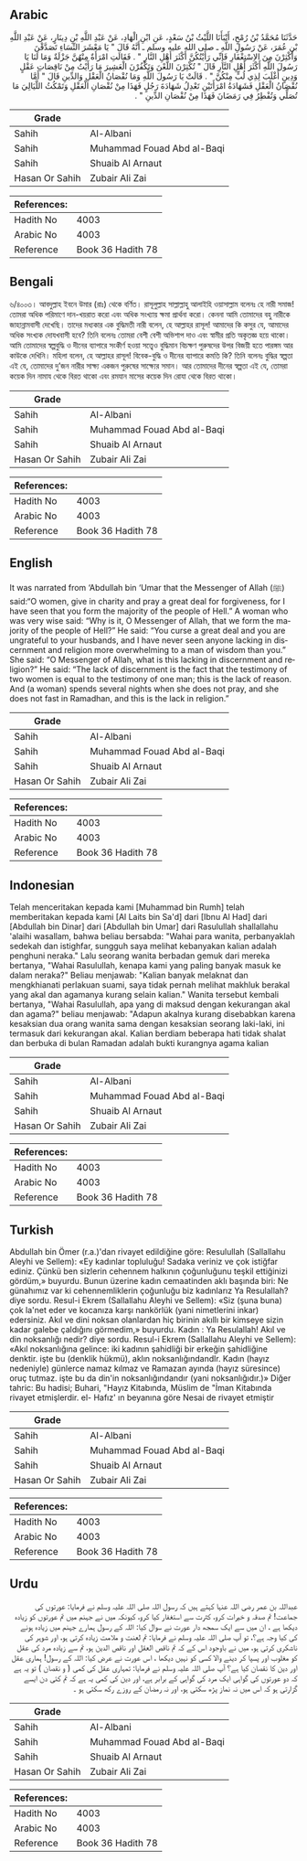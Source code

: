 ## Arabic


<div dir="rtl" lang="ar" style={{fontSize:'larger',backgroundColor:'#f8f9fa',padding:20}}>
حَدَّثَنَا مُحَمَّدُ بْنُ رُمْحٍ، أَنْبَأَنَا اللَّيْثُ بْنُ سَعْدٍ، عَنِ ابْنِ الْهَادِ، عَنْ عَبْدِ اللَّهِ بْنِ دِينَارٍ، عَنْ عَبْدِ اللَّهِ بْنِ عُمَرَ، عَنْ رَسُولِ اللَّهِ ـ صلى الله عليه وسلم ـ أَنَّهُ قَالَ ‏"‏ يَا مَعْشَرَ النِّسَاءِ تَصَدَّقْنَ وَأَكْثِرْنَ مِنَ الاِسْتِغْفَارِ فَإِنِّي رَأَيْتُكُنَّ أَكْثَرَ أَهْلِ النَّارِ ‏"‏ ‏.‏ فَقَالَتِ امْرَأَةٌ مِنْهُنَّ جَزْلَةٌ وَمَا لَنَا يَا رَسُولَ اللَّهِ أَكْثَرَ أَهْلِ النَّارِ قَالَ ‏"‏ تُكْثِرْنَ اللَّعْنَ وَتَكْفُرْنَ الْعَشِيرَ مَا رَأَيْتُ مِنْ نَاقِصَاتِ عَقْلٍ وَدِينٍ أَغْلَبَ لِذِي لُبٍّ مِنْكُنَّ ‏"‏ ‏.‏ قَالَتْ يَا رَسُولَ اللَّهِ وَمَا نُقْصَانُ الْعَقْلِ وَالدِّينِ قَالَ ‏"‏ أَمَّا نُقْصَانُ الْعَقْلِ فَشَهَادَةُ امْرَأَتَيْنِ تَعْدِلُ شَهَادَةَ رَجُلٍ فَهَذَا مِنْ نُقْصَانِ الْعَقْلِ وَتَمْكُثُ اللَّيَالِيَ مَا تُصَلِّي وَتُفْطِرُ فِي رَمَضَانَ فَهَذَا مِنْ نُقْصَانِ الدِّينِ ‏"‏ ‏.‏
</div>
<div style={{backgroundColor:'#f8f9fa',padding:20, marginBottom: 10}}><table> <thead> <tr> <th>Grade</th> <th></th> </tr> </thead> <tbody> <tr><td>Sahih</td><td>Al-Albani</td></tr><tr><td>Sahih</td><td>Muhammad Fouad Abd al-Baqi</td></tr><tr><td>Sahih</td><td>Shuaib Al Arnaut</td></tr><tr><td>Hasan Or Sahih</td><td>Zubair Ali Zai</td></tr></tbody></table><table> <thead> <tr> <th>References:</th> <th></th> </tr> </thead> <tbody><tr><td>Hadith No</td><td>4003</td></tr><tr><td>Arabic No</td><td>4003</td></tr><tr><td>Reference</td><td>Book 36 Hadith 78</td></tr></tbody></table></div>

## Bengali


<div dir="ltr" lang="bn" style={{fontSize:'larger',backgroundColor:'#f8f9fa',padding:20}}>
৬/৪০০৩। আবদুল্লাহ ইবনে উমার (রাঃ) থেকে বর্ণিত। রাসূলুল্লাহ সাল্লাল্লাহু আলাইহি ওয়াসাল্লাম বলেনঃ হে নারী সমাজ! তোমরা অধিক পরিমাণে দান-খয়রাত করো এবং অধিক সংখ্যায় ক্ষমা প্রার্থনা করো। কেননা আমি তোমাদের বহু নারীকে জাহান্নামবাসী দেখেছি। তাদের মধ্যকার এক বুদ্ধিমতী নারী বলেন, হে আল্লাহর রাসূল! আমাদের কি কসুর যে, আমাদের অধিক সংখ্যক দোযখবাসী হবে? তিনি বলেনঃ তোমরা বেশী বেশী অভিশাপ দাও এবং স্বামীর প্রতি অকৃতজ্ঞ হয়ে থাকো। আমি তোমাদের স্বল্পবুদ্ধি ও দীনের ব্যাপারে সংকীর্ণ হওয়া সত্ত্বেও বুদ্ধিমান বিচক্ষণ পুরুষদের উপর বিজয়ী হতে পারঙ্গম আর কাউকে দেখিনি। মহিলা বলেন, হে আল্লাহর রাসূল! বিবেক-বুদ্ধি ও দীনের ব্যাপারে কমতি কি? তিনি বলেনঃ বুদ্ধির স্বল্পতা এই যে, তোমাদের দু’জন নারীর সাক্ষ্য একজন পুরুষের সাক্ষ্যের সমান। আর তোমাদের দীনের স্বল্পতা এই যে, তোমরা কয়েক দিন নামায থেকে বিরত থাকো এবং রমযান মাসের কয়েক দিন রোযা থেকে বিরত থাকো।
</div>
<div style={{backgroundColor:'#f8f9fa',padding:20, marginBottom: 10}}><table> <thead> <tr> <th>Grade</th> <th></th> </tr> </thead> <tbody> <tr><td>Sahih</td><td>Al-Albani</td></tr><tr><td>Sahih</td><td>Muhammad Fouad Abd al-Baqi</td></tr><tr><td>Sahih</td><td>Shuaib Al Arnaut</td></tr><tr><td>Hasan Or Sahih</td><td>Zubair Ali Zai</td></tr></tbody></table><table> <thead> <tr> <th>References:</th> <th></th> </tr> </thead> <tbody><tr><td>Hadith No</td><td>4003</td></tr><tr><td>Arabic No</td><td>4003</td></tr><tr><td>Reference</td><td>Book 36 Hadith 78</td></tr></tbody></table></div>

## English


<div dir="ltr" lang="en" style={{fontSize:'larger',backgroundColor:'#f8f9fa',padding:20}}>
It was narrated from ‘Abdullah bin ‘Umar that the Messenger of Allah (ﷺ) said:“O women, give in charity and pray a great deal for forgiveness, for I have seen that you form the majority of the people of Hell.” A woman who was very wise said: “Why is it, O Messenger of Allah, that we form the majority of the people of Hell?” He said: “You curse a great deal and you are ungrateful to your husbands, and I have never seen anyone lacking in discernment and religion more overwhelming to a man of wisdom than you.” She said: “O Messenger of Allah, what is this lacking in discernment and religion?” He said: “The lack of discernment is the fact that the testimony of two women is equal to the testimony of one man; this is the lack of reason. And (a woman) spends several nights when she does not pray, and she does not fast in Ramadhan, and this is the lack in religion.”
</div>
<div style={{backgroundColor:'#f8f9fa',padding:20, marginBottom: 10}}><table> <thead> <tr> <th>Grade</th> <th></th> </tr> </thead> <tbody> <tr><td>Sahih</td><td>Al-Albani</td></tr><tr><td>Sahih</td><td>Muhammad Fouad Abd al-Baqi</td></tr><tr><td>Sahih</td><td>Shuaib Al Arnaut</td></tr><tr><td>Hasan Or Sahih</td><td>Zubair Ali Zai</td></tr></tbody></table><table> <thead> <tr> <th>References:</th> <th></th> </tr> </thead> <tbody><tr><td>Hadith No</td><td>4003</td></tr><tr><td>Arabic No</td><td>4003</td></tr><tr><td>Reference</td><td>Book 36 Hadith 78</td></tr></tbody></table></div>

## Indonesian


<div dir="ltr" lang="id" style={{fontSize:'larger',backgroundColor:'#f8f9fa',padding:20}}>
Telah menceritakan kepada kami [Muhammad bin Rumh] telah memberitakan kepada kami [Al Laits bin Sa'd] dari [Ibnu Al Had] dari [Abdullah bin Dinar] dari [Abdullah bin Umar] dari Rasulullah shallallahu 'alaihi wasallam, bahwa beliau bersabda: "Wahai para wanita, perbanyaklah sedekah dan istighfar, sungguh saya melihat kebanyakan kalian adalah penghuni neraka." Lalu seorang wanita berbadan gemuk dari mereka bertanya, "Wahai Rasulullah, kenapa kami yang paling banyak masuk ke dalam neraka?" Beliau menjawab: "Kalian banyak melaknat dan mengkhianati perlakuan suami, saya tidak pernah melihat makhluk berakal yang akal dan agamanya kurang selain kalian." Wanita tersebut kembali bertanya, "Wahai Rasulullah, apa yang di maksud dengan kekurangan akal dan agama?" beliau menjawab: "Adapun akalnya kurang disebabkan karena kesaksian dua orang wanita sama dengan kesaksian seorang laki-laki, ini termasuk dari kekurangan akal. Kalian berdiam beberapa hati tidak shalat dan berbuka di bulan Ramadan adalah bukti kurangnya agama kalian
</div>
<div style={{backgroundColor:'#f8f9fa',padding:20, marginBottom: 10}}><table> <thead> <tr> <th>Grade</th> <th></th> </tr> </thead> <tbody> <tr><td>Sahih</td><td>Al-Albani</td></tr><tr><td>Sahih</td><td>Muhammad Fouad Abd al-Baqi</td></tr><tr><td>Sahih</td><td>Shuaib Al Arnaut</td></tr><tr><td>Hasan Or Sahih</td><td>Zubair Ali Zai</td></tr></tbody></table><table> <thead> <tr> <th>References:</th> <th></th> </tr> </thead> <tbody><tr><td>Hadith No</td><td>4003</td></tr><tr><td>Arabic No</td><td>4003</td></tr><tr><td>Reference</td><td>Book 36 Hadith 78</td></tr></tbody></table></div>

## Turkish


<div dir="ltr" lang="tr" style={{fontSize:'larger',backgroundColor:'#f8f9fa',padding:20}}>
Abdullah bin Ömer (r.a.)'dan rivayet edildiğine göre: Resulullah (Sallallahu Aleyhi ve Sellem): «Ey kadınlar topluluğu! Sadaka veriniz ve çok istiğfar ediniz. Çünkü ben sizlerin cehennem halkının çoğunluğunu teşkil ettiğinizi gördüm,» buyurdu. Bunun üzerine kadın cemaatinden aklı başında biri: Ne günahımız var ki cehennemliklerin çoğunluğu biz kadınlarız Ya Resulallah? diye sordu. Resul-i Ekrem (Sallallahu Aleyhi ve Sellem): «Siz (şuna buna) çok la'net eder ve kocanıza karşı nankörlük (yani nimetlerini inkar) edersiniz. Akıl ve dini noksan olanlardan hiç birinin akıllı bir kimseye sizin kadar galebe çaldığını görmedim,» buyurdu. Kadın : Ya Resulallah! Akıl ve din noksanlığı nedir? diye sordu. Resul-i Ekrem (Sallallahu Aleyhi ve Sellem): «Akıl noksanlığına gelince: iki kadının şahidliği bir erkeğin şahidliğine denktir. işte bu (denklik hükmü), aklın noksanlığındandlr. Kadın (hayız nedeniyle) günlerce namaz kılmaz ve Ramazan ayında (hayız süresince) oruç tutmaz. işte bu da din'in noksanlığındandır (yani noksanlığıdır.)» Diğer tahric: Bu hadisi; Buhari, "Hayız Kitabında, Müslim de "İman Kitabında rivayet etmişlerdir. el- Hafız' ın beyanına göre Nesai de rivayet etmiştir
</div>
<div style={{backgroundColor:'#f8f9fa',padding:20, marginBottom: 10}}><table> <thead> <tr> <th>Grade</th> <th></th> </tr> </thead> <tbody> <tr><td>Sahih</td><td>Al-Albani</td></tr><tr><td>Sahih</td><td>Muhammad Fouad Abd al-Baqi</td></tr><tr><td>Sahih</td><td>Shuaib Al Arnaut</td></tr><tr><td>Hasan Or Sahih</td><td>Zubair Ali Zai</td></tr></tbody></table><table> <thead> <tr> <th>References:</th> <th></th> </tr> </thead> <tbody><tr><td>Hadith No</td><td>4003</td></tr><tr><td>Arabic No</td><td>4003</td></tr><tr><td>Reference</td><td>Book 36 Hadith 78</td></tr></tbody></table></div>

## Urdu


<div dir="rtl" lang="ur" style={{fontSize:'larger',backgroundColor:'#f8f9fa',padding:20}}>
عبداللہ بن عمر رضی اللہ عنہا کہتے ہیں کہ رسول اللہ صلی اللہ علیہ وسلم نے فرمایا: عورتوں کی جماعت! تم صدقہ و خیرات کرو، کثرت سے استغفار کیا کرو، کیونکہ میں نے جہنم میں تم عورتوں کو زیادہ دیکھا ہے ، ان میں سے ایک سمجھ دار عورت نے سوال کیا: اللہ کے رسول ہمارے جہنم میں زیادہ ہونے کی کیا وجہ ہے؟، تو آپ صلی اللہ علیہ وسلم نے فرمایا: تم لعنت و ملامت زیادہ کرتی ہو، اور شوہر کی ناشکری کرتی ہو، میں نے باوجود اس کے کہ تم ناقص العقل اور ناقص الدین ہو، تم سے زیادہ مرد کی عقل کو مغلوب اور پسپا کر دینے والا کسی کو نہیں دیکھا ، اس عورت نے عرض کیا: اللہ کے رسول! ہماری عقل اور دین کا نقصان کیا ہے؟ آپ صلی اللہ علیہ وسلم نے فرمایا: تمہاری عقل کی کمی ( و نقصان ) تو یہ ہے کہ دو عورتوں کی گواہی ایک مرد کی گواہی کے برابر ہے، اور دین کی کمی یہ ہے کہ تم کئی دن ایسے گزارتی ہو کہ اس میں نہ نماز پڑھ سکتی ہو، اور نہ رمضان کے روزے رکھ سکتی ہو ۔
</div>
<div style={{backgroundColor:'#f8f9fa',padding:20, marginBottom: 10}}><table> <thead> <tr> <th>Grade</th> <th></th> </tr> </thead> <tbody> <tr><td>Sahih</td><td>Al-Albani</td></tr><tr><td>Sahih</td><td>Muhammad Fouad Abd al-Baqi</td></tr><tr><td>Sahih</td><td>Shuaib Al Arnaut</td></tr><tr><td>Hasan Or Sahih</td><td>Zubair Ali Zai</td></tr></tbody></table><table> <thead> <tr> <th>References:</th> <th></th> </tr> </thead> <tbody><tr><td>Hadith No</td><td>4003</td></tr><tr><td>Arabic No</td><td>4003</td></tr><tr><td>Reference</td><td>Book 36 Hadith 78</td></tr></tbody></table></div>